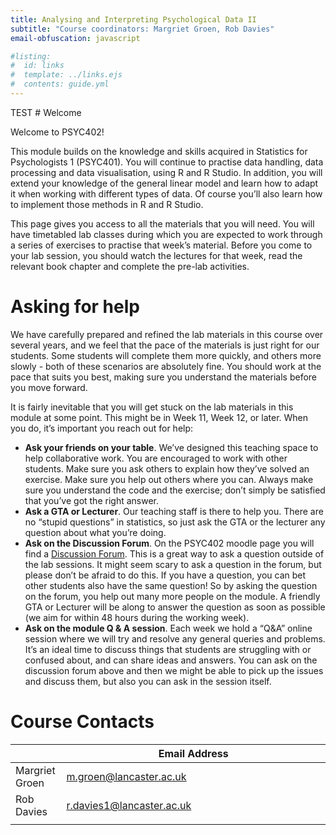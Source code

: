 ```yaml
---
title: Analysing and Interpreting Psychological Data II
subtitle: "Course coordinators: Margriet Groen, Rob Davies"
email-obfuscation: javascript

#listing:
#  id: links
#  template: ../links.ejs
#  contents: guide.yml
---
```

TEST
# Welcome

Welcome to PSYC402!

This module builds on the knowledge and skills acquired in Statistics for Psychologists 1 (PSYC401). You will continue to practise data handling, data processing and data visualisation, using R and R Studio. In addition, you will extend your knowledge of the general linear model and learn how to adapt it when working with different types of data. Of course you'll also learn how to implement those methods in R and R Studio.

This page gives you access to all the materials that you will need. You will have timetabled lab classes during which you are expected to work through a series of exercises to practise that week's material. Before you come to your lab session, you should watch the lectures for that week, read the relevant book chapter and complete the pre-lab activities. 

# Asking for help

We have carefully prepared and refined the lab materials in this course over several years, and we feel that the pace of the materials is just right for our students. Some students will complete them more quickly, and others more slowly - both of these scenarios are absolutely fine. You should work at the pace that suits you best, making sure you understand the materials before you move forward. 

It is fairly inevitable that you will get stuck on the lab materials in this module at some point. This might be in Week 11, Week 12, or later. When you do, it's important you reach out for help:

  - **Ask your friends on your table**. We've designed this teaching space to help collaborative work. You are encouraged to work with other students. Make sure you ask others to explain how they've solved an exercise. Make sure you help out others where you can. Always make sure you understand the code and the exercise; don't simply be satisfied that you've got the right answer.
  - **Ask a GTA or Lecturer**. Our teaching staff is there to help you. There are no "stupid questions" in statistics, so just ask the GTA or the lecturer any question about what you're doing.
  - **Ask on the Discussion Forum**. On the PSYC402 moodle page you will find a [Discussion Forum](https://modules.lancaster.ac.uk/mod/forum/view.php?id=2212548). This is a great way to ask a question outside of the lab sessions. It might seem scary to ask a question in the forum, but please don't be afraid to do this. If you have a question, you can bet other students also have the same question! So by asking the question on the forum, you help out many more people on the module. A friendly GTA or Lecturer will be along to answer the question as soon as possible (we aim for within 48 hours during the working week).
  - **Ask on the module Q & A session**. Each week we hold a "Q&A" online session where we will try and resolve any general queries and problems. It's an ideal time to discuss things that students are struggling with or confused about, and can share ideas and answers. You can ask on the discussion forum above and then we might be able to pick up the issues and discuss them, but also you can ask in the session itself.

# Course Contacts

|             | Email Address                                                  |
|-------------|----------------------------------------------------------------|
| Margriet Groen | [m.groen\@lancaster.ac.uk](mailto:m.groen@lancaster.ac.uk) |
| Rob Davies  | [r.davies1\@lancaster.ac.uk](mailto:r.davies1@lancaster.ac.uk)     |
|             |                                                                |
